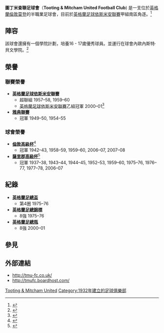 {{Infobox football club
| clubname   = 圖丁米查聯足球會
| image      = <!-- 檔案不存在 [[File:Tooting-mitcham-utd.jpg|100px]] -->
| fullname   = Tooting & Mitcham United Football Club
| nickname   = Terrors
| shortname  = Tooting
| founded    = 1932
| ground     = [[倫敦|倫敦]][[莫登|莫登]][[帝國球場|帝國球場]]
| capacity   = 3,500 (612 seated)
| chairman   = Steve Adkins
| manager    = Frank Wilson
| league     = [[英格蘭足球依斯米安聯賽|英格蘭足球依斯米安聯賽]]甲組南區
| season     = 2014–15
| position   = [[英格蘭足球依斯米安聯賽|英格蘭足球依斯米安聯賽]]甲組南區, 第11名
| pattern_la1=_black_stripes|pattern_b1=_blackstripes|pattern_ra1=_black_stripes
| leftarm1=FFFFFF|body1=FFFFFF|rightarm1=FFFFFF|shorts1=000000|socks1=000000| pattern_la2=|pattern_b2=|pattern_ra2=
| leftarm2=FF0000|body2=FF0000|rightarm2=FF0000|shorts2=FFO=0000|socks2=FFFFFF
}}

'''圖丁米查聯足球會'''（'''Tooting & Mitcham United Football Club''') 是一支位於[[英格蘭|英格蘭]][[倫敦|倫敦]][[莫登|莫登]]的半職業足球會，目前於[[英格蘭足球依斯米安聯賽|英格蘭足球依斯米安聯賽]]甲組南區角逐。<ref>{{cite web|title=Review of the KNK Stadium|url=http://www.footballgroundsinfocus.com/TT1314080.htm|website=Football Grounds in Focus|publisher=Football Grounds in Focus|accessdate=13 June 2015|archive-date=2016-03-04|archive-url=https://web.archive.org/web/20160304034542/http://www.footballgroundsinfocus.com/TT1314080.htm|dead-url=no}}</ref>

==陣容==
{{Fs start}}<!--unlinked players fail WP:BIO. Do not reinstate the links-->
{{Fs player|no=|nat=ENG|name=Paul Smith|pos=GK}}
{{Fs player|no=|nat=ENG|name=Luke Badial|pos=GK}}
{{Fs player|no=|nat=ENG|name=Tom Jelley|pos=DF}}
{{Fs player|no=|nat=ENG|name=Nathan Gordon|pos=DF}}
{{Fs player|no=|nat=ENG|name=Harry Knock|pos=DF}}
{{Fs player|no=|nat=ENG|name= Lewis Gonsalves|pos=DF}}
{{Fs player|no=|nat=ENG|name=[[Howard_Newton|Howard Newton]]|pos=MF}}
{{Fs player|no=|nat=ENG|name=Bash Alimi|pos=MF}}
{{Fs mid}}
{{Fs player|no=|nat=ENG|name=TJ Nkoma|pos=MF}}
{{Fs player|no=|nat=ENG|name=Billy Marshall|pos=MF}}
{{Fs player|no=|nat=ENG|name=Saidu Khan|pos=MF}}
{{Fs player|no=|nat=ENG|name=Dan Summers|pos=FW}}
{{Fs player|no=|nat=ENG|name=Frankie Sawyer|pos=FW}}  
{{Fs player|no=|nat=ENG|name=Sol Pinnock|pos=FW}}
{{Fs player|no=|nat=WAL|name=Max Noble|pos=FW}}

{{Fs end}}

該球會還擁有一個學院計劃，培養16 - 17歲優秀球員。並運行在球會內歐內斯特·貝文學院。<ref>{{cite web|title=Ernest Bevin College T&MUFC Academy|url=http://www.ernestbevin.org.uk/sixth-form/tooting-mitcham-fc-academy|website=Ernest Bevin College|publisher=Ernest Bevin College|accessdate=13 June 2015|archive-url=https://web.archive.org/web/20150707144255/http://www.ernestbevin.org.uk/sixth-form/tooting-mitcham-fc-academy|archive-date=2015-07-07|dead-url=yes}}</ref>

==榮譽==

===聯賽榮譽===
*'''[[英格蘭足球依斯米安聯賽|英格蘭足球依斯米安聯賽]]'''
**超聯組 1957–58, 1959–60
**[[英格蘭足球依斯米安聯賽|英格蘭足球依斯米安聯賽]]乙組冠軍 2000–01<ref name="FCHD">{{Fchd|id=TOOTINMU|name=Tooting & Mitcham United}}</ref>
*'''[[雅典聯賽|雅典聯賽]]'''
**冠軍 1949–50, 1954–55

===球會榮譽===
*'''[[倫敦高級杯|倫敦高級杯]]'''<ref>{{cite web |url=http://www.docstoc.com/docs/35720918/MEMORANDUM-OF-PROCEDURES-FOR-DEALING-WITH-MISCONDUCT-OCCURRING |title=Memorandum Of Procedures For Dealing With Misconduct Occurring |publisher=Docstoc.com |date=2010-04-24 |accessdate=2013-04-09 |deadurl=yes |archiveurl=https://web.archive.org/web/20140416174533/http://www.docstoc.com/docs/35720918/MEMORANDUM-OF-PROCEDURES-FOR-DEALING-WITH-MISCONDUCT-OCCURRING |archivedate=2014-04-16 }}</ref>
**冠軍 1942–43, 1958–59, 1959–60, 2006–07, 2007–08
*'''[[薩里郡高級杯|薩里郡高級杯]]'''<ref>{{cite web |url=http://www.epsomandewellhistoryexplorer.org.uk/EEFC.html |title=Epsom & Ewell Football Club |publisher=Epsomandewellhistoryexplorer.org.uk |date= |accessdate=2013-03-27 |archive-date=2014-05-12 |archive-url=https://web.archive.org/web/20140512232029/http://www.epsomandewellhistoryexplorer.org.uk/EEFC.html |dead-url=no }}</ref>
**冠軍 1937–38, 1943–44, 1944–45, 1952–53, 1959–60, 1975–76, 1976–77, 1977–78, 2006–07

==紀錄==
*'''[[英格蘭足總盃|英格蘭足總盃]]'''
**第4圏 1975–76
*'''[[英格蘭足總錦標|英格蘭足總錦標]]'''
**8強 1975–76
*'''[[英格蘭足總瓶|英格蘭足總瓶]]'''
**8強 2000–01

==參見==
{{reflist}}

==外部連結==
*http://tmu-fc.co.uk/ {{Wayback|url=http://tmu-fc.co.uk/ |date=20201113161939 }}
*http://tmufc.boardhost.com/ {{Wayback|url=http://tmufc.boardhost.com/ |date=20201028133636 }}

[[Category:倫敦足球俱樂部|Tooting & Mitcham United]]
[[Category:1932年建立的足球俱樂部|Category:1932年建立的足球俱樂部]]